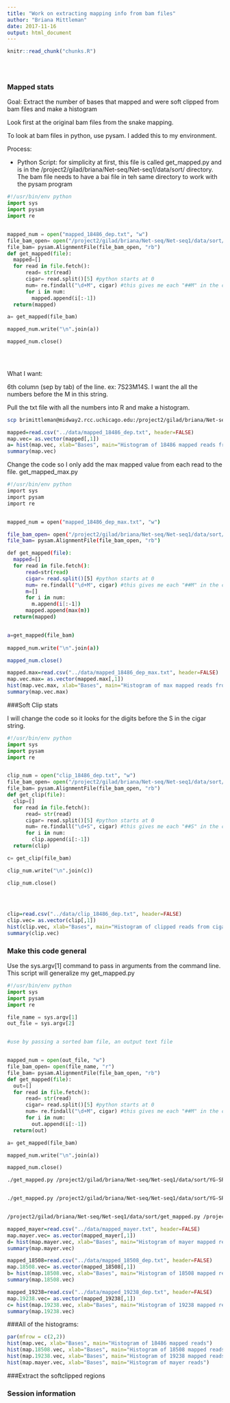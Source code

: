 ```yaml
---
title: "Work on extracting mapping info from bam files"
author: "Briana Mittleman"
date: 2017-11-16
output: html_document
---
```


<!-- The file analysis/chunks.R contains chunks that define default settings
shared across the workflowr files. -->
```r
knitr::read_chunk("chunks.R")
```

<!-- Update knitr chunk options -->
```r
```

<!-- Insert the date the file was last updated -->
```r
```

<!-- Insert the code version (Git commit SHA1) if Git repository exists and R
 package git2r is installed -->
```r
```


### Mapped stats  


Goal: Extract the number of bases that mapped and were soft clipped from bam files and make a histogram  

Look first at the original bam files from the snake mapping.  

To look at bam files in python, use pysam. I added this to my environment.  

Process: 

* Python Script: for simplicity at first, this file is called get_mapped.py and is in the /project2/gilad/briana/Net-seq/Net-seq1/data/sort/ directory. The bam file needs to have a bai file in teh same directory to work with the pysam program  

```python
#!/usr/bin/env python
import sys
import pysam
import re


mapped_num = open("mapped_18486_dep.txt", "w")
file_bam_open= open("/project2/gilad/briana/Net-seq/Net-seq1/data/sort/YG-SP-NET1-18486-dep-2017-10-13_S4_R1_001-sort.bam", "r")
file_bam= pysam.AlignmentFile(file_bam_open, "rb")
def get_mapped(file):
  mapped=[]
  for read in file.fetch():
      read= str(read)
      cigar= read.split()[5] #python starts at 0
      num= re.findall("\d+M", cigar) #this gives me each "##M" in the cigar
      for i in num:
        mapped.append(i[:-1])
  return(mapped)

a= get_mapped(file_bam)

mapped_num.write("\n".join(a))

mapped_num.close()

  
    
```


What I want: 

6th column (sep by tab) of the line. ex: 7S23M14S. I want the all the numbers before the M in this string.  


Pull the txt file with all the numbers into R and make a histogram.  
```bash
scp brimittleman@midway2.rcc.uchicago.edu:/project2/gilad/briana/Net-seq/Net-seq1/data/sort/mapped_18486_dep.txt .

```

```r
mapped=read.csv("../data/mapped_18486_dep.txt", header=FALSE)
map.vec= as.vector(mapped[,1])
a= hist(map.vec, xlab="Bases", main="Histogram of 18486 mapped reads from cigar string")
summary(map.vec)
```

Change the code so I only add the max mapped value from each read to the file.  get_mapped_max.py  

```bash
#!/usr/bin/env python
import sys
import pysam
import re 


mapped_num = open("mapped_18486_dep_max.txt", "w")

file_bam_open= open("/project2/gilad/briana/Net-seq/Net-seq1/data/sort/YG-SP-NET1-18486-dep-2017-10-13_S4_R1_001-sort.bam", "r")
file_bam= pysam.AlignmentFile(file_bam_open, "rb")

def get_mapped(file):
  mapped=[]
  for read in file.fetch():
      read=str(read)
      cigar= read.split()[5] #python starts at 0
      num= re.findall("\d+M", cigar) #this gives me each "##M" in the cigar
      m=[]      
      for i in num:
        m.append(i[:-1])
      mapped.append(max(m))
  return(mapped)


a=get_mapped(file_bam)
  
mapped_num.write("\n".join(a))  

mapped_num.close()
```

```r
mapped.max=read.csv("../data/mapped_18486_dep_max.txt", header=FALSE)
map.vec.max= as.vector(mapped.max[,1])
hist(map.vec.max, xlab="Bases", main="Histogram of max mapped reads from cigar string")
summary(map.vec.max)
```

###Soft Clip stats  

I will change the code so it looks for the digits before the S in the cigar string.  

```python
#!/usr/bin/env python
import sys
import pysam
import re


clip_num = open("clip_18486_dep.txt", "w")
file_bam_open= open("/project2/gilad/briana/Net-seq/Net-seq1/data/sort/YG-SP-NET1-18486-dep-2017-10-13_S4_R1_001-sort.bam", "r")
file_bam= pysam.AlignmentFile(file_bam_open, "rb")
def get_clip(file):
  clip=[]
  for read in file.fetch():
      read= str(read)
      cigar= read.split()[5] #python starts at 0
      num= re.findall("\d+S", cigar) #this gives me each "##S" in the cigar
      for i in num:
        clip.append(i[:-1])
  return(clip)

c= get_clip(file_bam)

clip_num.write("\n".join(c))

clip_num.close()

  
    
```


```r
clip=read.csv("../data/clip_18486_dep.txt", header=FALSE)
clip.vec= as.vector(clip[,1])
hist(clip.vec, xlab="Bases", main="Histogram of clipped reads from cigar string")
summary(clip.vec)
```



### Make this code general 


Use the sys.argv[1] command to pass in arguments from the command line. This script will generalize my get_mapped.py  


```python
#!/usr/bin/env python
import sys
import pysam
import re

file_name = sys.argv[1]
out_file = sys.argv[2]


#use by passing a sorted bam file, an output text file 


mapped_num = open(out_file, "w")
file_bam_open= open(file_name, "r")
file_bam= pysam.AlignmentFile(file_bam_open, "rb")
def get_mapped(file):
  out=[]
  for read in file.fetch():
      read= str(read)
      cigar= read.split()[5] #python starts at 0
      num= re.findall("\d+M", cigar) #this gives me each "##M" in the cigar
      for i in num:
        out.append(i[:-1])
  return(out)

a= get_mapped(file_bam)

mapped_num.write("\n".join(a))

mapped_num.close()
```


```bash
./get_mapped.py /project2/gilad/briana/Net-seq/Net-seq1/data/sort/YG-SP-NET1-18508-dep-2017-10-13_S2_R1_001-sort.bam mapped_18508_dep.txt


./get_mapped.py /project2/gilad/briana/Net-seq/Net-seq1/data/sort/YG-SP-NET1-Unk1_S6_R1_001-sort.bam mapped_19238_dep.txt


/project2/gilad/briana/Net-seq/Net-seq1/data/sort/get_mapped.py /project2/gilad/briana/Net-seq/data/sort/SRR1575922-sort.bam  /project2/gilad/briana/Net-seq/data/sort/mapped_mayer.txt 
```


```r
mapped_mayer=read.csv("../data/mapped_mayer.txt", header=FALSE)
map.mayer.vec= as.vector(mapped_mayer[,1])
d= hist(map.mayer.vec, xlab="Bases", main="Histogram of mayer mapped reads from cigar string")
summary(map.mayer.vec)
```


```r
mapped_18508=read.csv("../data/mapped_18508_dep.txt", header=FALSE)
map.18508.vec= as.vector(mapped_18508[,1])
b= hist(map.18508.vec, xlab="Bases", main="Histogram of 18508 mapped reads from cigar string")
summary(map.18508.vec)
```


```r
mapped_19238=read.csv("../data/mapped_19238_dep.txt", header=FALSE)
map.19238.vec= as.vector(mapped_19238[,1])
c= hist(map.19238.vec, xlab="Bases", main="Histogram of 19238 mapped reads from cigar string")
summary(map.19238.vec)
```


###All of the histograms: 

```r
par(mfrow = c(2,2))
hist(map.vec, xlab="Bases", main="Histogram of 18486 mapped reads")
hist(map.18508.vec, xlab="Bases", main="Histogram of 18508 mapped reads")
hist(map.19238.vec, xlab="Bases", main="Histogram of 19238 mapped reads")
hist(map.mayer.vec, xlab="Bases", main="Histogram of mayer reads")
```


###Extract the softclipped regions  


### Session information

<!-- Insert the session information into the document -->
```r
```
